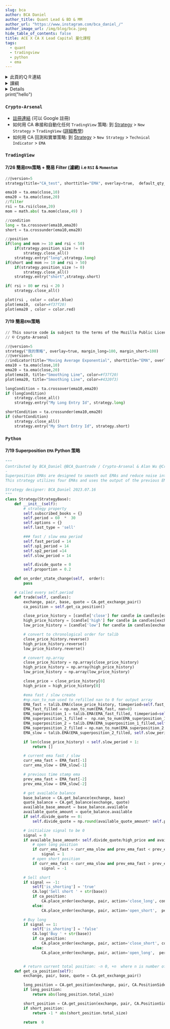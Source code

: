 ```yaml
---
slug: bca
author: BCA Daniel
author_title: Quant Lead & BD & MM
author_url: "https://www.instagram.com/bca_daniel_/"
author_image_url: /img/blog/bca.jpeg
hide_table_of_contents: false
title: ACE X CA X Lead Capital 量化課程
tags:
  - quant
  - tradingview
  - python
  - ema
---
```


<details>
  <summary>此頁的ＱＲ連結</summary>

  <img src="/img/blog/aceqr.png" width="60%" />
</details>

<details>
  <summary>課綱</summary>

{" "}
<img src="/img/blog/ace791.JPG" width="50%" />

  <img src="/img/blog/ace726.JPG" width="50%" />
</details>

<Details summary="this is it">asdf</Details>

<CodeBlock language="python" title="asd">
  print("hello")
</CodeBlock>

### `Crypto-Arsenal`

- [註冊連結](https://crypto-arsenal.io) (可以 Google 註冊)
- 如何用 CA 串接和自動化任何 `TradingView` 策略: 到 [Strategy](https://crypto-arsenal.io/strategies) > `New Strategy` > `TradingView` ([詳細教學](https://docs.crypto-arsenal.io/docs/tradingview/strategy/sync-by-position))
- 如何用 CA 回測和實單策略: 到 [Strategy](https://crypto-arsenal.io/strategies) > `New Strategy` > `Technical Indicator` > `EMA`

### `TradingView`

#### 7/26 簡易`EMA`策略 + 簡易 Filter (濾網) i.e `RSI` & `Momentum`

```python
//@version=5
strategy(title="CA_test", shorttitle="EMA", overlay=true,  default_qty_value = 80)

ema10 = ta.ema(close,10)
ema20 = ta.ema(close,20)
//filter
rsi = ta.rsi(close,20)
mom = math.abs( ta.mom(close,49) )

//condition
long = ta.crossover(ema10,ema20)
short = ta.crossunder(ema10,ema20)

//position
if(long and mom >= 10 and rsi < 50)
    if(strategy.position_size != 0)
        strategy.close_all()
    strategy.entry("long",strategy.long)
if(short and mom >= 10 and rsi > 50)
    if(strategy.position_size != 0)
        strategy.close_all()
    strategy.entry("short",strategy.short)

if( rsi > 80 or rsi < 20 )
    strategy.close_all()

plot(rsi , color = color.blue)
plot(ema10,  color=#f37f20)
plot(ema20 , color = color.red)
```

#### 7/19 簡易`EMA`策略

```python
// This source code is subject to the terms of the Mozilla Public License 2.0 at https://mozilla.org/MPL/2.0/
// © Crypto-Arsenal

//@version=5
strategy("我的策略", overlay=true, margin_long=100, margin_short=100)
//@version=5
//indicator(title="Moving Average Exponential", shorttitle="EMA", overlay=true, timeframe="", timeframe_gaps=true)
ema10 = ta.ema(close,10)
ema20 = ta.ema(close,20)
plot(ema10, title="Smoothing Line", color=#f37f20)
plot(ema20, title="Smoothing Line", color=#4320f3)

longCondition = ta.crossover(ema10,ema20)
if (longCondition)
    strategy.close_all()
    strategy.entry("My Long Entry Id", strategy.long)

shortCondition = ta.crossunder(ema10,ema20)
if (shortCondition)
    strategy.close_all()
    strategy.entry("My Short Entry Id", strategy.short)
```

### `Python`

#### 7/19 Superposition `EMA` Python 策略

```python
"""
Contributed by BCA_Daniel @BCA_Quantrade / Crypto-Arsenal & Alan Wu @Crypto-Arsenal
-
Superposition EMAs are designed to smooth out EMAs and reduce noise interference.
This strategy utilizes four EMAs and uses the output of the previous EMA as the input for the next EMA.

Strategy designer: BCA_Daniel 2023.07.16
"""
class Strategy(StrategyBase):
    def __init__(self):
        # strategy property
        self.subscribed_books = {}
        self.period = 60  *  30
        self.options = {}
        self.last_type = 'sell'

        ### fast / slow ema period
        self.fast_period = 14
        self.sp1_period = 14
        self.sp2_period =14
        self.slow_period = 14

        self.divide_quote = 0
        self.proportion = 0.2

    def on_order_state_change(self,  order):
        pass

    # called every self.period
    def trade(self, candles):
        exchange, pair, base, quote = CA.get_exchange_pair()
        ca_position = self.get_ca_position()

        close_price_history = [candle['close'] for candle in candles[exchange][pair]]
        high_price_history = [candle['high'] for candle in candles[exchange][pair]]
        low_price_history = [candle['low'] for candle in candles[exchange][pair]]

        # convert to chronological order for talib
        close_price_history.reverse()
        high_price_history.reverse()
        low_price_history.reverse()

        # convert np.array
        close_price_history = np.array(close_price_history)
        high_price_history = np.array(high_price_history)
        low_price_history = np.array(low_price_history)

        close_price = close_price_history[0]
        high_price = high_price_history[0]

        #ema fast / slow create
        #np.nan_to_num used to refilled nan to 0 for output array
        EMA_fast = talib.EMA(close_price_history, timeperiod=self.fast_period)
        EMA_fast_filled = np.nan_to_num(EMA_fast, nan=0)
        EMA_superposition_1 = talib.EMA(EMA_fast_filled, timeperiod=self.sp1_period)
        EMA_superposition_1_filled =  np.nan_to_num(EMA_superposition_1, nan=0)
        EMA_superposition_2 = talib.EMA(EMA_superposition_1_filled,self.sp2_period)
        EMA_superposition_2_filled = np.nan_to_num(EMA_superposition_2, nan=0)
        EMA_slow = talib.EMA(EMA_superposition_2_filled, self.slow_period)

        if len(close_price_history) < self.slow_period + 1:
            return []

        # current ema fast / slow
        curr_ema_fast = EMA_fast[-1]
        curr_ema_slow = EMA_slow[-1]

        # previous time stamp ema
        prev_ema_fast = EMA_fast[-2]
        prev_ema_slow = EMA_slow[-2]

        # get available balance
        base_balance = CA.get_balance(exchange, base)
        quote_balance = CA.get_balance(exchange, quote)
        available_base_amount = base_balance.available
        available_quote_amount = quote_balance.available
        if self.divide_quote == 0:
            self.divide_quote = np.round(available_quote_amount* self.proportion, 5)

        # initialize signal to be 0
        signal = 0
        if available_base_amount< self.divide_quote/high_price and available_base_amount > -self.divide_quote/high_price:
            # open long position
            if curr_ema_fast > curr_ema_slow and prev_ema_fast < prev_ema_slow:
                signal = 1
            # open short position
            if curr_ema_fast < curr_ema_slow and prev_ema_fast > prev_ema_slow:
                signal = -1

        # Sell short
        if signal == -1:
            self['is_shorting'] = 'true'
            CA.log('Sell short ' + str(base))
            if ca_position:
                CA.place_order(exchange, pair, action='close_long', conditional_order_type='OTO', child_conditional_orders=[{'action': 'open_short', 'percent':80}])
            else:
                CA.place_order(exchange, pair, action='open_short',  percent=80)

        # Buy long
        if signal == 1:
            self['is_shorting'] = 'false'
            CA.log('Buy ' + str(base))
            if ca_position:
                CA.place_order(exchange, pair, action='close_short', conditional_order_type='OTO', child_conditional_orders=[{'action': 'open_long', 'percent':80}])
            else:
                CA.place_order(exchange, pair, action='open_long',  percent=80)


        # return current total position: -n 0, +n  where n is number of contracts
    def get_ca_position(self):
        exchange, pair, base, quote = CA.get_exchange_pair()

        long_position = CA.get_position(exchange, pair, CA.PositionSide.LONG)
        if long_position:
            return abs(long_position.total_size)

        short_position = CA.get_position(exchange, pair, CA.PositionSide.SHORT)
        if short_position:
            return -1 * abs(short_position.total_size)

        return  0
```
